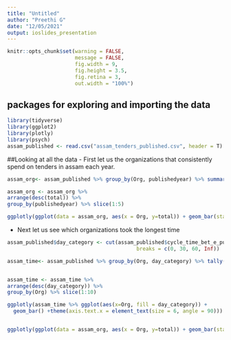 ```yaml
---
title: "Untitled"
author: "Preethi G"
date: "12/05/2021"
output: ioslides_presentation
---
```


```r
knitr::opts_chunk$set(warning = FALSE,
                      message = FALSE,
                      fig.width = 9, 
                      fig.height = 3.5, 
                      fig.retina = 3,
                      out.width = "100%")
```

## packages for exploring and importing the data
```r
library(tidyverse)
library(ggplot2)
library(plotly)
library(psych)
assam_published <- read.csv("assam_tenders_published.csv", header = T)
```

##Looking at all the data
- First let us the organizations that consistently spend on tenders in assam each year. 
```r
assam_org<- assam_published %>% group_by(Org, publishedyear) %>% summarise(total = sum(value_of_tender_in_rs, na.rm = TRUE))

assam_org <- assam_org %>% 
arrange(desc(total)) %>% 
group_by(publishedyear) %>% slice(1:5)

ggplotly(ggplot(data = assam_org, aes(x = Org, y=total)) + geom_bar(stat = "identity") + facet_grid(~publishedyear) + theme(axis.text.x=element_text(angle=90,hjust=1,vjust=.5,colour='gray50')))
```
- Next let us see which organizations took the longest time
```r
assam_published$day_category <- cut(assam_published$cycle_time_bet_e_publishing_date_and_opening_of_price_bid_in_days, 
                                          breaks = c(0, 30, 60, Inf))

assam_time<- assam_published %>% group_by(Org, day_category) %>% tally() 


assam_time <- assam_time %>% 
arrange(desc(day_category)) %>% 
group_by(Org) %>% slice(1:10)

ggplotly(assam_time %>% ggplot(aes(x=Org, fill = day_category)) + 
  geom_bar() +theme(axis.text.x = element_text(size = 6, angle = 90)))


ggplotly(ggplot(data = assam_org, aes(x = Org, y=total)) + geom_bar(stat = "identity") + facet_grid(~publishedyear) + theme(axis.text.x=element_text(angle=90,hjust=1,vjust=.5,colour='gray50')))
```

